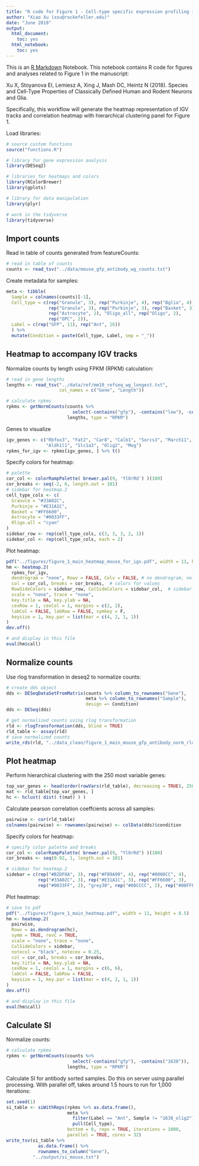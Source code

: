 ```yaml
---
title: "R code for Figure 1 - Cell-type specific expression profiling in wild-type mice"
author: "Xiao Xu (xxu@rockefeller.edu)"
date: "June 2018"
output: 
  html_document:
    toc: yes
  html_notebook:
    toc: yes
---
```


This is an [R Markdown](http://rmarkdown.rstudio.com) Notebook. This notebook contains R code for figures and analyses related to Figure 1 in the manuscript:

Xu X, Stoyanova EI, Lemiesz A, Xing J, Mash DC, Heintz N (2018). Species and Cell-Type Properties of Classically Defined Human and Rodent Neurons and Glia.

Specifically, this workflow will generate the heatmap representation of IGV tracks and correlation heatmap with hierarchical clustering panel for Figure 1.

Load libraries:
```r
# source custom functions
source("functions.R")

# library for gene expression analysis
library(DESeq2)

# libraries for heatmaps and colors
library(RColorBrewer)
library(gplots)

# library for data manipulation
library(plyr)

# work in the tidyverse
library(tidyverse)
```


## Import counts

Read in table of counts generated from featureCounts:

```r
# read in table of counts
counts <- read_tsv("../data/mouse_gfp_antibody_wg_counts.txt")
```

Create metadata for samples:

```r
meta <- tibble(
  Sample = colnames(counts)[-1],
  Cell_type = c(rep("Granule", 3), rep("Purkinje", 4), rep("Bglia", 4),
                rep("Granule", 3), rep("Purkinje", 3), rep("Basket", 3),
                rep("Astrocyte", 2), "Oligo_all", rep("Oligo", 2), 
                rep("OPC", 2)),
  Label = c(rep("GFP", 11), rep("Ant", 16))
  ) %>%
  mutate(Condition = paste(Cell_type, Label, sep = "_"))
```


## Heatmap to accompany IGV tracks

Normalize counts by length using FPKM (RPKM) calculation:

```r
# read in gene lengths
lengths <- read_tsv("../data/ref/mm10_refseq_wg_longest.txt", 
                    col_names = c("Gene", "Length"))

# calculate rpkms
rpkms <- getNormCounts(counts %>%
                         select(-contains("gfp"), -contains("low"), -contains("high")), 
                       lengths, type = "RPKM")
```


Genes to visualize

```r
igv_genes <- c("Rbfox3", "Fat2", "Car8", "Calb1", "Sorcs3", "March11",
               "Aldh1l1", "Slc1a3", "Olig2", "Mog")
rpkms_for_igv <- rpkms[igv_genes, ] %>% t()
```


Specify colors for heatmap:

```r
# palette
cor_col <- colorRampPalette( brewer.pal(9, 'YlOrRd') )(100)
cor_breaks <- seq(-2, 6, length.out = 101)
# sidebar for heatmap.2
cell_type_cols <- c(
  Granule = "#33A02C",
  Purkinje = "#E31A1C",
  Basket = "#FF6600",
  Astrocyte = "#0033FF",
  Oligo.all = "cyan"
)
sidebar_row <- rep(cell_type_cols, c(3, 3, 3, 2, 1))
sidebar_col <- rep(cell_type_cols, each = 2)
```


Plot heatmap:

```r
pdf("../figures/figure_1_main_heatmap_mouse_for_igv.pdf", width = 11, height = 8.5)
hm <- heatmap.2(
  rpkms_for_igv,
  dendrogram = "none", Rowv = FALSE, Colv = FALSE, # no dendrogram, no reordering
  col = cor_col, breaks = cor_breaks,  # colors for values
  RowSideColors = sidebar_row, ColSideColors = sidebar_col,  # sidebar
  scale = "none", trace = "none",
  key.title = NA, key.ylab = NA,
  cexRow = 1, cexCol = 1, margins = c(2, 2),
  labCol = FALSE, labRow = FALSE, symkey = F,
  keysize = 1, key.par = list(mar = c(4, 2, 1, 1))
)
dev.off()

# and display in this file
eval(hm$call)
```




## Normalize counts

Use rlog transformation in deseq2 to normalize counts:
```r
# create dds object
dds <- DESeqDataSetFromMatrix(counts %>% column_to_rownames("Gene"), 
                              meta %>% column_to_rownames("Sample"), 
                              design =~ Condition)
dds <- DESeq(dds)

# get normalized counts using rlog transformation
rld <- rlogTransformation(dds, blind = TRUE)
rld_table <- assay(rld)
# save normalized counts
write_rds(rld, "../data_clean/figure_1_main_mouse_gfp_antibody_norm_rld.RDS")
```


## Plot heatmap

Perform hierarchical clustering with the 250 most variable genes:

```r
top_var_genes <- head(order(rowVars(rld_table), decreasing = TRUE), 250)
mat <- rld_table[top_var_genes, ]
hc <- hclust( dist( t(mat) ) )
```


Calculate pearson correlation coeffcients across all samples:

```r
pairwise <- cor(rld_table)
colnames(pairwise) <- rownames(pairwise) <- colData(dds)$condition
```


Specify colors for heatmap:

```r
# specify color palette and breaks
cor_col <- colorRampPalette( brewer.pal(9, "YlOrRd") )(100)
cor_breaks <- seq(0.92, 1, length.out = 101)

# sidebar for heatmap.2
sidebar = c(rep("#B2DF8A", 3), rep("#FB9A99", 4), rep("#0000CC", 4),
            rep("#33A02C", 3), rep("#E31A1C", 3), rep("#FF6600", 3),
            rep("#0033FF", 2), "grey30", rep("#00CCCC", 2), rep("#00FFFF", 2))
```


Plot heatmap:

```r
# save to pdf
pdf("../figures/figure_1_main_heatmap.pdf", width = 11, height = 8.5)
hm <- heatmap.2(
  pairwise,
  Rowv = as.dendrogram(hc),
  symm = TRUE, revC = TRUE,
  scale = "none", trace = "none",
  ColSideColors = sidebar,
  notecol = "black", notecex = 0.25,
  col = cor_col, breaks = cor_breaks,
  key.title = NA, key.ylab = NA,
  cexRow = 1, cexCol = 1, margins = c(6, 6),
  labCol = FALSE, labRow = FALSE,
  keysize = 1, key.par = list(mar = c(4, 2, 1, 1))
)
dev.off()

# and display in this file
eval(hm$call)
```


## Calculate SI

Normalize counts:

```r
# calculate rpkms
rpkms <- getNormCounts(counts %>%
                         select(-contains("gfp"), -contains("1638")), 
                       lengths, type = "RPKM")
```


Calculate SI for antibody sorted samples. Do this on server using parallel processing. With parallel off, takes around 1.5 hours to run for 1,000 iterations:
```r
set.seed(1)
si_table <- siWithReps(rpkms %>% as.data.frame(), 
                       meta %>% 
                         filter(Label == "Ant", Sample != "1638_olig2") %>% 
                         pull(Cell_type), 
                       bottom = 0, reps = TRUE, iterations = 1000,
                       parallel = TRUE, cores = 32)
write_tsv(si_table %>% 
            as.data.frame() %>%
            rownames_to_column("Gene"), 
          "../output/si_mouse.txt")
```






